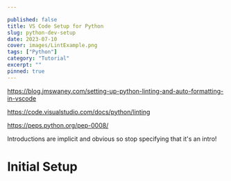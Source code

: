 ```yaml
---

published: false
title: VS Code Setup for Python
slug: python-dev-setup
date: 2023-07-10
cover: images/LintExample.png
tags: ["Python"]
category: "Tutorial"
excerpt: ""
pinned: true
---
```


https://blog.jmswaney.com/setting-up-python-linting-and-auto-formatting-in-vscode

https://code.visualstudio.com/docs/python/linting

https://peps.python.org/pep-0008/

Introductions are implicit and obvious so stop specifying that it's an intro!

# Initial Setup
